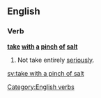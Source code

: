 ==English==
{{rfd}}
===Verb===
'''[[take]] [[with]] [[a]] [[pinch]] [[of]] [[salt]]'''

# {{idiom}} Not take entirely [[seriously]].

[[Category:English verbs]]

[[sv:take with a pinch of salt]]